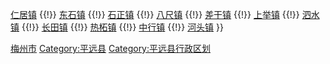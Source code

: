 {{Navbox Chinese County
|省=广东省
|市=梅州市
|县=平远县
|state = {{{state<includeonly>|collapsed</includeonly>}}}
|政府驻地=[[大柘镇]]
|镇=[[大柘镇]] {{!}} [[仁居镇]] {{!}} [[东石镇 (平远县)|东石镇]] {{!}} [[石正镇]] {{!}} [[八尺镇]] {{!}} [[差干镇]] {{!}} [[上举镇]] {{!}} [[泗水镇 (平远县)|泗水镇]] {{!}} [[长田镇]] {{!}} [[热柘镇]] {{!}} [[中行镇]] {{!}} [[河头镇 (平远县)|河头镇]]
}}<noinclude>
[[Category:广东县级行政区划模板|梅州市]]
[[Category:平远县]]
[[Category:平远县行政区划]]
</noinclude>